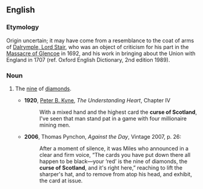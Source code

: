 ==English==
{{wikipedia|Curse of Scotland|lang=en}}
===Etymology===
Origin uncertain; it may have come from a resemblance to the coat of arms of [[w:John Dalrymple, 1st Earl of Stair|Dalrymple, Lord Stair]], who was an object of criticism for his part in the [[w:Massacre of Glencoe|Massacre of Glencoe]] in 1692, and his work in bringing about the Union with England in 1707 (ref. Oxford English Dictionary, 2nd edition 1989).

===Noun===
{{en-noun|-|head=[[curse]] [[of]] [[Scotland]]}}

# {{context|cards|slang|lang=en}} The [[nine]] of [[diamonds]].
#* '''1920''', [[w:Peter B. Kyne|Peter B. Kyne]], ''The Understanding Heart'', Chapter IV
#*:With a mixed hand and the highest card the '''curse of Scotland''', I've seen that man stand pat in a game with four millionaire mining men.
#*'''2006''', Thomas Pynchon, ''Against the Day'', Vintage 2007, p. 26:
#*:After a moment of silence, it was Miles who announced in a clear and firm voice, “The cards you have put down there all happen to be black—your ‘red’ is the nine of diamonds, the '''curse of Scotland''', and it's right here,” reaching to lift the sharper's hat, and to remove from atop his head, and exhibit, the card at issue.